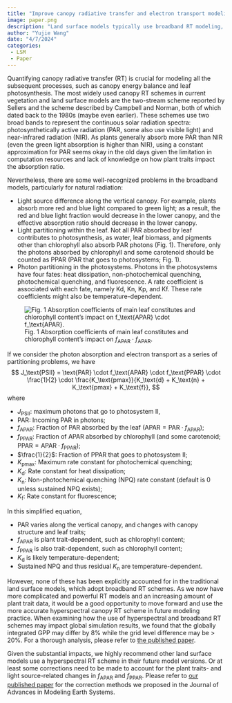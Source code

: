 ```yaml
---
title: "Improve canopy radiative transfer and electron transport modeling"
image: paper.png
description: "Land surface models typically use broadband RT modeling, potentially resulting in biased PPAR and J calculations. How can we improve this?"
author: "Yujie Wang"
date: "4/7/2024"
categories:
 - LSM
 - Paper
---
```


Quantifying canopy radiative transfer (RT) is crucial for modeling all the subsequent processes, such as canopy energy balance and leaf photosynthesis. The most widely used canopy RT schemes in current vegetation and land surface models are the two-stream scheme reported by Sellers and the scheme described by Campbell and Norman, both of which dated back to the 1980s (maybe even earlier). These schemes use two broad bands to represent the continuous solar radiation spectra: photosynthetically active radiation (PAR, some also use visible light) and near-infrared radiation (NIR). As plants generally absorb more PAR than NIR (even the green light absorption is higher than NIR), using a constant approximation for PAR seems okay in the old days given the limitation in computation resources and lack of knowledge on how plant traits impact the absorption ratio.

Nevertheless, there are some well-recognized problems in the broadband models, particularly for natural radiation:

- Light source difference along the vertical canopy. For example, plants absorb more red and blue light compared to green light; as a result, the red and blue light fraction would decrease in the lower canopy, and the effective absorption ratio should decrease in the lower canopy.
- Light partitioning within the leaf. Not all PAR absorbed by leaf contributes to photosynthesis, as water, leaf biomass, and pigments other than chlorophyll also absorb PAR photons (Fig. 1). Therefore, only the photons absorbed by chlorophyll and some carotenoid should be counted as PPAR (PAR that goes to photosystems; Fig. 1).
- Photon partitioning in the photosystems. Photons in the photosystems have four fates: heat dissipation, non-photochemical quenching, photochemical quenching, and fluorescence. A rate coefficient is associated with each fate, namely Kd, Kn, Kp, and Kf. These rate coefficients might also be temperature-dependent.

![Fig. 1 Absorption coefficients of main leaf constitutes and chlorophyll content's impact on $f_\text{APAR} \cdot f_\text{APAR}$.](spectra-trait.png)

If we consider the photon absorption and electron transport as a series of partitioning problems, we have
$$
J_\text{PSII} = \text{PAR} \cdot f_\text{APAR} \cdot f_\text{PPAR} \cdot \frac{1}{2} \cdot \frac{K_\text{pmax}}{K_\text{d} + K_\text{n} + K_\text{pmax} + K_\text{f}},
$$
where

- $J_\text{PSII}$: maximum photons that go to photosystem II,
- $\text{PAR}$: Incoming PAR in photons;
- $f_\text{APAR}$: Fraction of PAR absorbed by the leaf ($\text{APAR} = \text{PAR} \cdot f_\text{APAR}$);
- $f_\text{PPAR}$: Fraction of APAR absorbed by chlorophyll (and some carotenoid; $\text{PPAR} = \text{APAR} \cdot f_\text{PPAR}$);
- $\frac{1}{2}$: Fraction of PPAR that goes to photosystem II;
- $K_\text{pmax}$: Maximum rate constant for photochemical quenching;
- $K_\text{d}$: Rate constant for heat dissipation;
- $K_\text{n}$: Non-photochemical quenching (NPQ) rate constant (default is 0 unless sustained NPQ exists);
- $K_\text{f}$: Rate constant for fluorescence;

In this simplified equation,

- PAR varies along the vertical canopy, and changes with canopy structure and leaf traits;
- $f_\text{APAR}$ is plant trait-dependent, such as chlorophyll content;
- $f_\text{PPAR}$ is also trait-dependent, such as chlorophyll content;
- $K_\text{d}$ is likely temperature-dependent;
- Sustained NPQ and thus residual $K_\text{n}$ are temperature-dependent.

However, none of these has been explicitly accounted for in the traditional land surface models, which adopt broadband RT schemes. As we now have more complicated and powerful RT models and an increasing amount of plant trait data, it would be a good opportunity to move forward and use the more accurate hyperspectral canopy RT scheme in future modeling practice. When examining how the use of hyperspectral and broadband RT schemes may impact global simulation results, we found that the globally integrated GPP may differ by 8% while the grid level difference may be > 20%. For a thorough analysis, please refer to [the published paper](https://doi.org/10.1029/2023MS003992).

Given the substantial impacts, we highly recommend other land surface models use a hyperspectral RT scheme in their future model versions. Or at least some corrections need to be made to account for the plant traits- and light source-related changes in $f_\text{APAR}$ and $f_\text{PPAR}$. Please refer to [our published paper](https://doi.org/10.1029/2023MS003992) for the correction methods we proposed in the Journal of Advances in Modeling Earth Systems.
